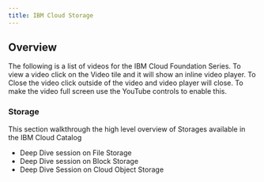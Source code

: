 ```yaml
---
title: IBM Cloud Storage
---
```


## Overview
The following is a list of videos for the IBM Cloud Foundation Series. To view a
video click on the Video tile and it will show an inline video player. To Close the video
click outside of the video and video player will close. To make the video full screen
use the YouTube controls to enable this.

### Storage

This section walkthrough the high level overview of Storages available in the IBM Cloud Catalog

- Deep Dive session on File Storage
- Deep Dive session on Block Storage
- Deep Dive Session on Cloud Object Storage


